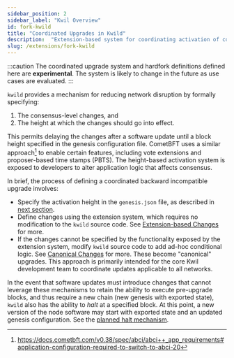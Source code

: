 ```yaml
---
sidebar_position: 2
sidebar_label: "Kwil Overview"
id: fork-kwild
title: "Coordinated Upgrades in Kwild"
description:  "Extension-based system for coordinating activation of consensus rule changes with new software."
slug: /extensions/fork-kwild
---
```


:::caution
The coordinated upgrade system and hardfork definitions defined here are
**experimental**. The system is likely to change in the future as use cases are
evaluated.
:::

`kwild` provides a mechanism for reducing network disruption by formally
specifying:

1. The consensus-level changes, and
2. The height at which the changes should go into effect.

This permits delaying the changes after a
software update until a block height specified in the genesis configuration
file. CometBFT uses a similar approach[^1] to enable certain features, including
vote extensions and proposer-based time stamps (PBTS). The height-based activation
system is exposed to developers to alter application logic that affects consensus.

In brief, the process of defining a coordinated backward incompatible upgrade involves:

- Specify the activation height in the `genesis.json` file, as described in
  [next section](/docs/extensions/fork-genesis).
- Define changes using the extension system, which requires no modification to
  the `kwild` source code. See [Extension-based Changes](/docs/extensions/fork-ext)
  for more.
- If the changes cannot be specified by the functionality exposed by the
  extension system, modify `kwild` source code to add ad-hoc conditional logic.
  See [Canonical Changes](#ad-hoc-changes) for more. These become "canonical"
  upgrades. This approach is primarily intended for the core Kwil development
  team to coordinate updates applicable to all networks.

In the event that software updates must introduce changes that cannot leverage
these mechanisms to retain the ability to execute pre-upgrade blocks, and thus
require a new chain (new genesis with exported state), `kwild` also has the
ability to _halt_ at a specified block. At this point, a new version of the node
software may start with exported state and an updated genesis configuration. See
the [planned halt mechanism](#planned-halt-fork).

[^1]: https://docs.cometbft.com/v0.38/spec/abci/abci++_app_requirements#application-configuration-required-to-switch-to-abci-20
